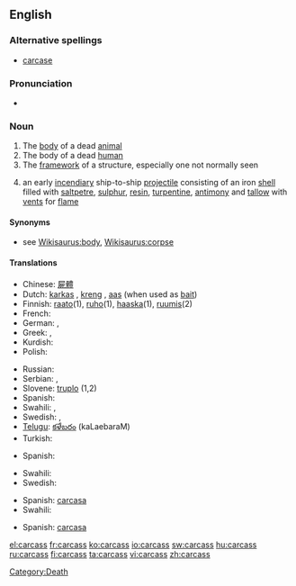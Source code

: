==English==

===Alternative spellings===
* [[carcase]]

===Pronunciation===
* {{audio|en-us-carcass.ogg|Audio (US)}}
===Noun===
{{en-noun|es}}

# The [[body]] of a dead [[animal]]
# The body of a dead [[human]]
# The [[framework]] of a structure, especially one not normally seen
# {{nautical}} an early [[incendiary]] ship-to-ship [[projectile]] consisting of an iron [[shell]] filled with [[saltpetre]], [[sulphur]], [[resin]], [[turpentine]], [[antimony]] and [[tallow]] with [[vent]]s for [[flame]]

====Synonyms====
* see [[Wikisaurus:body]], [[Wikisaurus:corpse]]

====Translations====
{{trans-top|dead animal}}
* Chinese: [[屍體]]
* Dutch: [[karkas]] {{n}}, [[kreng]] {{n}}, [[aas]] {{n}} (when used as [[bait]])
* Finnish: [[raato]](1), [[ruho]](1), [[haaska]](1), [[ruumis]](2)
* French: {{t+|fr|carcasse|m}}
* German: {{t+|de|Aas}}, {{t-|de|Aase}}
* Greek: {{t|el|κουφάρι|n|sc=Grek}}, {{t|el|ψοφίμι|n|sc=Grek}}
* Kurdish: {{t+|ku|mirar}}
* Polish: {{t+|pl|ścierwo|n}}
{{trans-mid}}
* Russian: {{t|ru|туша|f|tr=túša|sc=Cyrl}}
* Serbian: {{t-|sr|lešina}}, {{t-|sr|truplo}}
* Slovene: [[truplo]] {{n}} (1,2)
* Spanish: {{t+|es|cadáver}}
* Swahili: {{t|sw|mzoga|xs=Swahili}},  {{t|sw|jifu}}
* Swedish: {{t+|sv|as|n}},  {{t|sv|kadaver|n}}
* [[Telugu]]: [[కళేబరం]] (kaLaebaraM)
* Turkish: {{t+|tr|leş}}
{{trans-bottom}}

{{trans-top|dead human}}
* Spanish: {{t+|es|cadáver|f}}
{{trans-mid}}
* Swahili: {{t|sw|maiti}}
* Swedish: {{t|sv|kadaver|n}}
{{trans-bottom}}

{{trans-top|frame}}
{{trans-mid}}
* Spanish: [[carcasa]] {{f}}
* Swahili: {{t|sw|kirimba}}
{{trans-bottom}}

{{trans-top|nautical}}
{{trans-mid}}
* Spanish: [[carcasa]] {{f}}
{{trans-bottom}}


[[Category:Death]]

[[el:carcass]]
[[fr:carcass]]
[[ko:carcass]]
[[io:carcass]]
[[sw:carcass]]
[[hu:carcass]]
[[ru:carcass]]
[[fi:carcass]]
[[ta:carcass]]
[[vi:carcass]]
[[zh:carcass]]